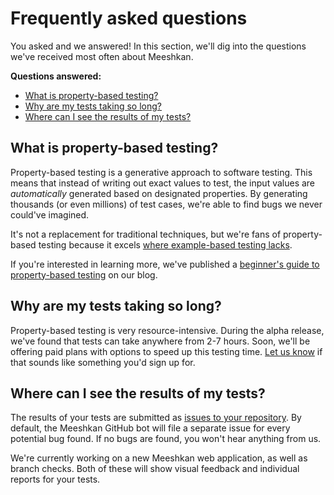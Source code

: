 # Frequently asked questions

You asked and we answered! In this section, we'll dig into the questions we've received most often about Meeshkan.

**Questions answered:**

- [What is property-based testing?](#what-is-property-based-testing)
- [Why are my tests taking so long?](#why-are-my-tests-taking-so-long)
- [Where can I see the results of my tests?](#where-can-i-see-the-results-of-my-tests)

## What is property-based testing?

Property-based testing is a generative approach to software testing. This means that instead of writing out exact values to test, the input values are _automatically_ generated based on designated properties. By generating thousands (or even millions) of test cases, we're able to find bugs we never could've imagined.

It's not a replacement for traditional techniques, but we're fans of property-based testing because it excels [where example-based testing lacks](/blog/property-based-testing-python/#limitations-of-example-based-testing).

If you're interested in learning more, we've published a [beginner's guide to property-based testing](/blog/property-based-testing-python/) on our blog.

## Why are my tests taking so long?

Property-based testing is very resource-intensive. During the alpha release, we've found that tests can take anywhere from 2-7 hours. Soon, we'll be offering paid plans with options to speed up this testing time. [Let us know](/contact/) if that sounds like something you'd sign up for.

## Where can I see the results of my tests?

The results of your tests are submitted as [issues to your repository](/docs/#how-meeshkan-reports-bugs). By default, the Meeshkan GitHub bot will file a separate issue for every potential bug found. If no bugs are found, you won't hear anything from us.

We're currently working on a new Meeshkan web application, as well as branch checks. Both of these will show visual feedback and individual reports for your tests.
